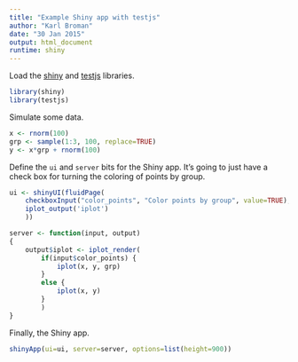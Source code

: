```yaml
---
title: "Example Shiny app with testjs"
author: "Karl Broman"
date: "30 Jan 2015"
output: html_document
runtime: shiny
---
```


Load the [shiny](http://shiny.rstudio.com/) and
[testjs](https://github.com/kbroman/testjs) libraries.

```r
library(shiny)
library(testjs)
```

Simulate some data.

```r
x <- rnorm(100)
grp <- sample(1:3, 100, replace=TRUE)
y <- x*grp + rnorm(100)
```

Define the `ui` and `server` bits for the Shiny app. It's going to just have a check box for turning the coloring of points by group.

```r
ui <- shinyUI(fluidPage(
    checkboxInput("color_points", "Color points by group", value=TRUE),
    iplot_output('iplot')
    ))

server <- function(input, output)
{
    output$iplot <- iplot_render(
        if(input$color_points) {
            iplot(x, y, grp)
        }
        else {
            iplot(x, y)
        }
        )
}
```

Finally, the Shiny app.

```r
shinyApp(ui=ui, server=server, options=list(height=900))
```